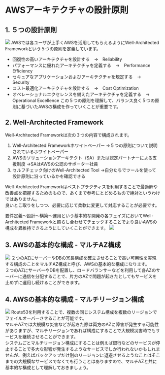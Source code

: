 # AWSアーキテクチャの設計原則
## 1. ５つの設計原則
![](../../aws_architecture_design_principles_five_design_principles_image.png)
AWSでは各ユーザが上手くAWSを活用してもらえるようにWell-Architected Frameworkという５つの原則を定義しています。
- 回復性の高いアーキテクチャを設計する　→　Reliability
- パフォーマンスに優れたアーキテクチャを定義する　→　Performance Efficiency
- セキュアなアプリケーションおよびアーキテクチャを規定する　→　Security
- コスト最適化アーキテクチャを設計する　→　Cost Optimization
- オペレーショナルエクセレンスを備えたアーキテクチャを定義する　→　Operational Excellence
この５つの原則を理解して、バランス良く５つの原則に基づいたAWSの構成を作っていくことが重要です。
## 2. Well-Architected Framework
Well-Architected Frameworkは次の３つの内容で構成されます。
1. Well-Architected Frameworkホワイトペーパー
   →５つの原則について説明されているホワイトペーパー
2. AWSのソリューションアーキテクト（SA）または認定パートナーによる支援制度
   →SAはAWSの公認のサポーター社員
3. セルフチェック向けのWell-Architected Tool
   →自分たちでツールを使って設計原則に沿っているかを確認できる

Well-Architected Frameworkはベストプラクティスを利用することで最適解や改善点を把握するためのもので、あくまで参考にとどめるもので絶対というわけではありません。  
良いとこ取りをしつつ、必要に応じて柔軟に変更して対応することが必要です。

要件定義～設計～構築～運用という基本的な開発の各フェイズにおいてWell-Architected Frameworkと照らし合わせてチェックすることでより良いAWSの構成を異維持できるようにしていくことができます。
![](../../aws_architecture_design_principles_well-architectedframework_image.png)

## 3. AWSの基本的な構成 - マルチAZ構成
![](../../aws_architecture_design_principles_multi-az_image.png)
２つのAZにサーバーやDBの冗長構成を確立させることで高い可用性を実現する構成のことをマルチAZ構成と呼び、AWSの基本的な構成になります。  
２つのAZにサーバーやDBを配置し、ロードバランサーなどを利用して各AZのサーバーに通信を分配することで、片方のAZで問題が起きたとしてもサービスを止めずに運用し続けることができます。
## 4. AWSの基本的な構成 - マルチリージョン構成
![](../../aws_architecture_design_principles_multi-region_image.png)
Route53を利用することで、複数の同じシステム構成を複数のリージョンでフェイルオーバーさせることが可能です。  
マルチAZでは大規模な災害などが起きた際は両方のAZに障害が発生する可能性がありますが、マルチリージョンであれば構成にすることで大規模災害時でもサービスを継続させることができます。  
システムごとマルチリージョン構成にすることは例えば銀行などのサービスが停止することで多大な影響が発生するようなサービスでしか行われないかもしれませんが、例えばバックアップだけ別のリージョンに退避させるようなことはそこまでの大規模なサービスでなくても行うことはありますので、マルチAZと共に基本的な構成として理解しておきましょう。
